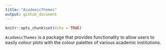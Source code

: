 ```yaml
---
title: "AcademicThemes"
output: github_document
---
```


```r
knitr::opts_chunk$set(echo = TRUE)
```

`AcademicThemes` is a package that provides functionality to allow users to easily colour plots with the colour palettes of various academic institutions.

